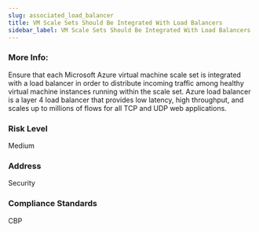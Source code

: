```yaml
---
slug: associated_load_balancer
title: VM Scale Sets Should Be Integrated With Load Balancers
sidebar_label: VM Scale Sets Should Be Integrated With Load Balancers
---
```


### More Info:

Ensure that each Microsoft Azure virtual machine scale set is integrated with a load balancer in order to distribute incoming traffic among healthy virtual machine instances running within the scale set. Azure load balancer is a layer 4 load balancer that provides low latency, high throughput, and scales up to millions of flows for all TCP and UDP web applications.

### Risk Level

Medium

### Address

Security

### Compliance Standards

CBP


